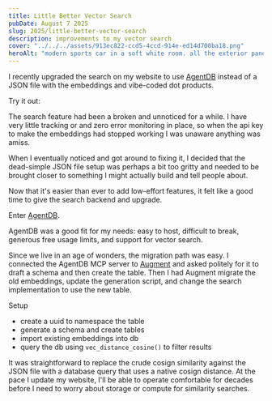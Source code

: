 ```yaml
---
title: Little Better Vector Search
pubDate: August 7 2025
slug: 2025/little-better-vector-search
description: improvements to my vector search
cover: "../../../assets/913ec822-ccd5-4ccd-914e-ed14d700ba18.png"
heroAlt: "modern sports car in a soft white room. all the exterior panels and bodywork of the car are transparent - Reve preview"
---
```



I recently upgraded the search on my website to use [AgentDB](https://agentdb.dev) instead of a JSON file with the embeddings and vibe-coded dot products.

Try it out:

<SearchForm placeholder="Try a search term like 'css' or 'svg'" />

The search feature had been a broken and unnoticed for a while. I have very little tracking or and zero error monitoring in place, so when the api key to make the embeddings had stopped working I was unaware anything was amiss.

When I eventually noticed and got around to fixing it, I decided that the dead-simple JSON file setup was perhaps a bit too gritty and needed to be brought closer to something I might actually build and tell people about.

Now that it's easier than ever to add low-effort features, it felt like a good time to give the search backend and upgrade.

Enter [AgentDB](https://agentdb.dev).

AgentDB was a good fit for my needs: easy to host, difficult to break, generous free usage limits, and support for vector search.

Since we live in an age of wonders, the migration path was easy. I connected the AgentDB MCP server to [Augment](https://www.augmentcode.com) and asked politely for it to draft a schema and then create the table. Then I had Augment migrate the old embeddings, update the generation script, and change the search implementation to use the new table.

Setup

- create a uuid to namespace the table
- generate a schema and create tables
- import existing embeddings into db
- query the db using `vec_distance_cosine()` to filter results

It was straightforward to replace the crude cosign similarity against the JSON file with a database query that uses a native cosign distance. At the pace I update my website, I'll be able to operate comfortable for decades before I need to worry about storage or compute for similarity searches.
